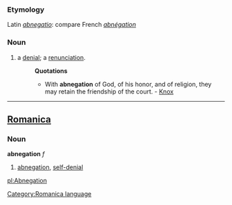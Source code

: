 ===Etymology===
Latin ''[[abnegatio]]'': compare French ''[[abnégation]]''
===Noun===
#a [[denial]]; a [[renunciation]].
#:'''Quotations'''
#:*With '''abnegation''' of God, of his honor, and of religion, they may retain the friendship of the court. - [[Knox]]
----

==[[Romanica]]==
[[Category:Romanica language]]
===Noun===
<b>abnegation</b> ''f''
#[[abnegation]], [[self-denial]]

[[pl:Abnegation]]